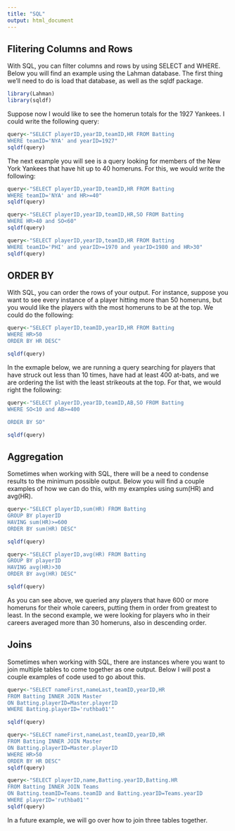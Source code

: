 ```yaml
---
title: "SQL"
output: html_document
---
```


## Flitering Columns and Rows

With SQL, you can filter columns and rows by using SELECT and WHERE. Below you will find an example using the Lahman database. The first thing we'll need to do is load that database, as well as the sqldf package.

```r
library(Lahman)
library(sqldf)
```

Suppose now I would like to see the homerun totals for the 1927 Yankees. I could write the following query: 

```r
query<-"SELECT playerID,yearID,teamID,HR FROM Batting
WHERE teamID='NYA' and yearID=1927"
sqldf(query)
```

The next example you will see is a query looking for members of the New York Yankees that have hit up to 40 homeruns. For this, we would write the following:

```r
query<-"SELECT playerID,yearID,teamID,HR FROM Batting
WHERE teamID='NYA' and HR>=40"
sqldf(query)
```

```r
query<-"SELECT playerID,yearID,teamID,HR,SO FROM Batting
WHERE HR>40 and SO<60"
sqldf(query)
```

```r
query<-"SELECT playerID,yearID,teamID,HR FROM Batting
WHERE teamID='PHI' and yearID>=1970 and yearID<1980 and HR>30"
sqldf(query)
```


## ORDER BY

With SQL, you can order the rows of your output. For instance, suppose you want to see every instance of a player hitting more than 50 homeruns, but you would like the players with the most homeruns to be at the top. We could do the following:

```r
query<-"SELECT playerID,teamID,yearID,HR FROM Batting
WHERE HR>50
ORDER BY HR DESC"

sqldf(query)
```

In the exmaple below, we are running a query searching for players that have struck out less than 10 times, have had at least 400 at-bats, and we are ordering the list with the least strikeouts at the top. For that, we would right the following:

```r
query<-"SELECT playerID,yearID,teamID,AB,SO FROM Batting
WHERE SO<10 and AB>=400

ORDER BY SO"

sqldf(query)
```

## Aggregation

Sometimes when working with SQL, there will be a need to condense results to the minimum possible output. Below you will find a couple examples of how we can do this, with my examples using sum(HR) and avg(HR).

```r
query<-"SELECT playerID,sum(HR) FROM Batting
GROUP BY playerID
HAVING sum(HR)>=600
ORDER BY sum(HR) DESC"

sqldf(query)
```

```r
query<-"SELECT playerID,avg(HR) FROM Batting
GROUP BY playerID
HAVING avg(HR)>30
ORDER BY avg(HR) DESC"

sqldf(query)
```

As you can see above, we queried any players that have 600 or more homeruns for their whole careers, putting them in order from greatest to least. In the second example, we were looking for players who in their careers averaged more than 30 homeruns, also in descending order.

## Joins

Sometimes when working with SQL, there are instances where you want to join multiple tables to come together as one output. Below I will post a couple examples of code used to go about this.

```r
query<-"SELECT nameFirst,nameLast,teamID,yearID,HR
FROM Batting INNER JOIN Master
ON Batting.playerID=Master.playerID
WHERE Batting.playerID='ruthba01'"

sqldf(query)
```

```r
query<-"SELECT nameFirst,nameLast,teamID,yearID,HR
FROM Batting INNER JOIN Master
ON Batting.playerID=Master.playerID
WHERE HR>50
ORDER BY HR DESC"
sqldf(query)
```

```r
query<-"SELECT playerID,name,Batting.yearID,Batting.HR
FROM Batting INNER JOIN Teams
ON Batting.teamID=Teams.teamID and Batting.yearID=Teams.yearID
WHERE playerID='ruthba01'"
sqldf(query)
```

In a future example, we will go over how to join three tables together.